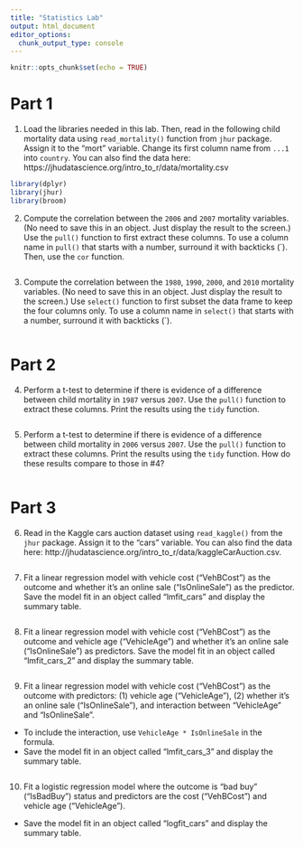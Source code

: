 ```yaml
---
title: "Statistics Lab"
output: html_document
editor_options: 
  chunk_output_type: console
---
```


```r
knitr::opts_chunk$set(echo = TRUE)
```

# Part 1

1. Load the libraries needed in this lab. Then, read in the following child mortality data using `read_mortality()` function from `jhur` package. Assign it to the "mort" variable. Change its first column name from `...1` into `country`. You can also find the data here: https://jhudatascience.org/intro_to_r/data/mortality.csv

```r
library(dplyr)
library(jhur)
library(broom)
```

2. Compute the correlation between the `2006` and `2007` mortality variables. (No need to save this in an object. Just display the result to the screen.) Use the `pull()` function to first extract these columns. To use a column name in `pull()` that starts with a number, surround it with backticks (\`). Then, use the `cor` function.

```r

```

3. Compute the correlation between the `1980`, `1990`, `2000`, and `2010` mortality variables. (No need to save this in an object. Just display the result to the screen.) Use `select()` function to first subset the data frame to keep the four columns only. To use a column name in `select()` that starts with a number, surround it with backticks (\`). 

```r

```

# Part 2

4. Perform a t-test to determine if there is evidence of a difference between child mortality in `1987` versus `2007`. Use the `pull()` function to extract these columns. Print the results using the `tidy` function. 

```r

```

5. Perform a t-test to determine if there is evidence of a difference between child mortality in `2006` versus `2007`. Use the `pull()` function to extract these columns. Print the results using the `tidy` function. How do these results compare to those in #4?

```r

```

# Part 3

6. Read in the Kaggle cars auction dataset using `read_kaggle()` from the `jhur` package.  Assign it to the "cars" variable. You can also find the data here:  http://jhudatascience.org/intro_to_r/data/kaggleCarAuction.csv.

```r

```

7. Fit a linear regression model with vehicle cost ("VehBCost") as the outcome and whether it's an online sale ("IsOnlineSale") as the predictor. Save the model fit in an object called "lmfit_cars" and display the summary table.

```r

```

8. Fit a linear regression model with vehicle cost ("VehBCost") as the outcome and vehicle age ("VehicleAge") and whether it's an online sale ("IsOnlineSale") as predictors.  Save the model fit in an object called "lmfit_cars_2" and display the summary table.

```r

```

9. Fit a linear regression model with vehicle cost ("VehBCost") as the outcome with predictors: (1) vehicle age ("VehicleAge"), (2) whether it's an online sale ("IsOnlineSale"), and interaction between "VehicleAge" and "IsOnlineSale".

- To include the interaction, use `VehicleAge * IsOnlineSale` in the formula. 
- Save the model fit in an object called "lmfit_cars_3" and display the summary table.

```r

```

10. Fit a logistic regression model where the outcome is "bad buy" ("IsBadBuy") status and predictors are the cost ("VehBCost") and vehicle age ("VehicleAge").

- Save the model fit in an object called "logfit_cars" and display the summary table.

```r

```
